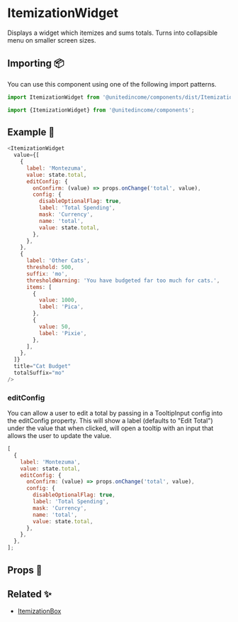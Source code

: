 
# ItemizationWidget

Displays a widget which itemizes and sums totals. Turns into collapsible menu on smaller screen sizes.

## Importing 📦

You can use this component using one of the following import patterns.

```javascript
import ItemizationWidget from '@unitedincome/components/dist/ItemizationWidget';
```

```javascript
import {ItemizationWidget} from '@unitedincome/components';
```

## Example 🚀

```javascript
<ItemizationWidget
  value={[
    {
      label: 'Montezuma',
      value: state.total,
      editConfig: {
        onConfirm: (value) => props.onChange('total', value),
        config: {
          disableOptionalFlag: true,
          label: 'Total Spending',
          mask: 'Currency',
          name: 'total',
          value: state.total,
        },
      },
    },
    {
      label: 'Other Cats',
      threshold: 500,
      suffix: 'mo',
      thresholdWarning: 'You have budgeted far too much for cats.',
      items: [
        {
          value: 1000,
          label: 'Pica',
        },
        {
          value: 50,
          label: 'Pixie',
        },
      ],
    },
  ]}
  title="Cat Budget"
  totalSuffix="mo"
/>
```

### editConfig

You can allow a user to edit a total by passing in a TooltipInput config into the editConfig property. This will show a label (defaults to "Edit Total") under the value that when clicked, will open a tooltip with an input that allows the user to update the value.

```javascript
[
  {
    label: 'Montezuma',
    value: state.total,
    editConfig: {
      onConfirm: (value) => props.onChange('total', value),
      config: {
        disableOptionalFlag: true,
        label: 'Total Spending',
        mask: 'Currency',
        name: 'total',
        value: state.total,
      },
    },
  },
];
```

## Props 🔧

<Props of={ItemizationWidget} />

## Related ✨

- [ItemizationBox](/?path=/story/atoms-itemizationbox--default)
